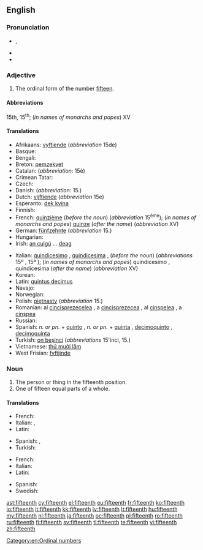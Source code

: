 ==English==
{{ordinalbox|en|14th|15th|16th|fourteenth|sixteenth|card=fifteen}}

===Pronunciation===
* {{IPA|/ˌfɪfˈtiːnθ/}}, {{X-SAMPA|/%fIf"ti:nT/}}
* {{rhymes|iːnθ}}
* {{hyphenation|fif|teenth}}

===Adjective===
{{en-adj|-}}

# The ordinal form of the number [[fifteen]].

====Abbreviations====
15th, 15<sup>th</sup>; (''in names of monarchs and popes'') XV

====Translations====
{{trans-top|ordinal form of number fifteen}}
* Afrikaans: [[vyftiende]] (''abbreviation'' 15de)
* Basque: {{t|eu|hamabosgarren|xs=Basque}}
* Bengali: {{t|bn|পঞ্চদশ}}
* Breton: [[pemzekvet]]
* Catalan: {{t+|ca|quinzè|m}} (''abbreviation'': 15è)
* Crimean Tatar: {{tø|crh|on beşinci}}
* Czech: {{t|cs|patnáctý}}
* Danish: {{t|da|femtende}} (''abbreviation'': 15.)
* Dutch: [[vijftiende]] (''abbreviation'' 15e)
* Esperanto: [[dek kvina]]
* Finnish: {{t-|fi|viidestoista}}
* French: [[quinzième]] (''before the noun'') (''abbreviation'' 15<sup>ème</sup>); (''in names of monarchs and popes'') [[quinze]] (''after the name'') (''abbreviation'' XV)
* German: [[fünfzehnte]] (''abbreviation'' 15.)
* Hungarian: {{t+|hu|tizenötödik}}
* Irish: [[an cuigú]] ... [[deag]]
{{trans-mid}}
* Italian: [[quindicesimo]] {{m}}, [[quindicesima]] {{f}}, (''before the noun'') (''abbreviations'' 15º {{m}}, 15ª {{f}}); (''in names of monarchs and popes'') quindicesimo {{m}}, quindicesima {{f}} (''after the name'') (''abbreviation'' XV)
* Korean: {{t+|ko|열다섯째|tr=yeoldaseosjjae|sc=Hang}}
* Latin: [[quintus decimus]]
* Navajo: {{tø|nv|ashdlaʼáadah góneʼ}}
* Norwegian: {{t|no|femtende}}
* Polish: [[piętnasty]] (''abbreviation'' 15.)
* Romanian: al [[cincisprezecelea]] {{m}}, a [[cincisprezecea]] {{f}}, al [[cinșpelea]] {{qualifier|m, informal}}, a [[cinșpea]] {{qualifier|f, informal}}
* Russian: {{t|ru|пятнадцатый|tr=p'atnádcatyj}}
* Spanish: ''n. or pn.'' + [[quinto]] {{m}}, ''n. or pn.'' + [[quinta]] {{f}}, [[decimoquinto]] {{m}}, [[decimoquinta]] {{f}}
* Turkish: [[on beşinci]] (''abbreviations'' 15'inci, 15.)
* Vietnamese: [[thứ mười lăm]]
* West Frisian: [[fyftjinde]]
{{trans-bottom}}

===Noun===
{{en-noun}}

# The person or thing in the fifteenth position.
# One of fifteen equal parts of a whole.

====Translations====
{{trans-top|person or thing in the fifteenth position}}
* French: {{t+|fr|quinzième|m|f}}
* Italian: {{t+|it|quindicesimo|m}}, {{t-|it|quindicesima|f}}
* Latin: {{t|la|quintus decimus}}
{{trans-mid}}
* Spanish: {{t|es|decimoquinto|m}}, {{t|es|decimoquinta|f}}
* Turkish: {{t|tr|on beşinci}}
{{trans-bottom}}

{{trans-top|one of fifteen equal parts}}
* French: {{t+|fr|quinzième|m}}
* Italian: {{t+|it|quindicesimo|m}}
* Latin: {{t|la|quintum decimum|n}}
{{trans-mid}}
* Spanish: {{t|es|quinceavo|m}}
* Swedish: {{t+|sv|femtondel}}
{{trans-bottom}}

[[Category:en:Ordinal numbers]]

[[ast:fifteenth]]
[[cy:fifteenth]]
[[el:fifteenth]]
[[eu:fifteenth]]
[[fr:fifteenth]]
[[ko:fifteenth]]
[[io:fifteenth]]
[[it:fifteenth]]
[[kk:fifteenth]]
[[lv:fifteenth]]
[[lt:fifteenth]]
[[hu:fifteenth]]
[[my:fifteenth]]
[[nl:fifteenth]]
[[ja:fifteenth]]
[[oc:fifteenth]]
[[pl:fifteenth]]
[[ro:fifteenth]]
[[ru:fifteenth]]
[[fi:fifteenth]]
[[sv:fifteenth]]
[[tl:fifteenth]]
[[te:fifteenth]]
[[vi:fifteenth]]
[[zh:fifteenth]]